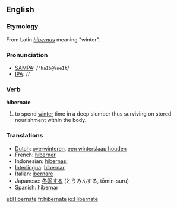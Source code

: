 ==English==
===Etymology===
From Latin ''[[hibernus]]'' meaning "winter".

===Pronunciation===
*[[w:SAMPA|SAMPA]]: /<tt>"haIb@%neIt</tt>/
*[[w:IPA|IPA]]: /{{IPAchar|ˈhaɪbəˌneɪt}}/

===Verb===
'''hibernate'''

#to spend [[winter]] time in a deep slumber thus surviving on stored nourishment within the body.

=== Translations ===
*[[Dutch]]: [[overwinteren]], [[een winterslaap houden]]
*French: [[hiberner]]
*Indonesian: [[hibernasi]]
*[[Interlingua]]: [[hibernar]]
*Italian: [[ibernare]]
*Japanese: [[冬眠]]する (とうみんする, tōmin-suru)
*Spanish: [[hibernar]]
[[et:Hibernate]]
[[fr:hibernate]]
[[io:Hibernate]]